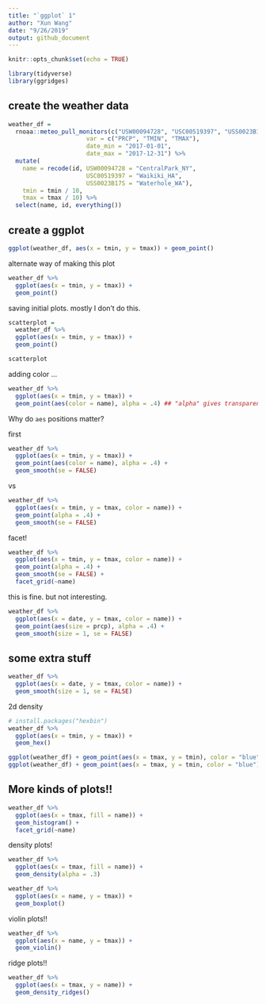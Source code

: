 ```yaml
---
title: "`ggplot` 1"
author: "Xun Wang"
date: "9/26/2019"
output: github_document
---
```


```r
knitr::opts_chunk$set(echo = TRUE)

library(tidyverse)
library(ggridges)
```

## create the weather data

```r
weather_df = 
  rnoaa::meteo_pull_monitors(c("USW00094728", "USC00519397", "USS0023B17S"),
                      var = c("PRCP", "TMIN", "TMAX"), 
                      date_min = "2017-01-01",
                      date_max = "2017-12-31") %>%
  mutate(
    name = recode(id, USW00094728 = "CentralPark_NY", 
                      USC00519397 = "Waikiki_HA",
                      USS0023B17S = "Waterhole_WA"),
    tmin = tmin / 10,
    tmax = tmax / 10) %>%
  select(name, id, everything())
```

## create a ggplot

```r
ggplot(weather_df, aes(x = tmin, y = tmax)) + geom_point()
```

alternate way of making this plot

```r
weather_df %>% 
  ggplot(aes(x = tmin, y = tmax)) +
  geom_point()
```

saving initial plots. mostly I don't do this.

```r
scatterplot = 
  weather_df %>% 
  ggplot(aes(x = tmin, y = tmax)) +
  geom_point()

scatterplot
```

adding color ...

```r
weather_df %>% 
  ggplot(aes(x = tmin, y = tmax)) +
  geom_point(aes(color = name), alpha = .4) ## "alpha" gives transparency from 0-1. 0 is completely transparent
```

Why do `aes` positions matter?

first
```r
weather_df %>% 
  ggplot(aes(x = tmin, y = tmax)) +
  geom_point(aes(color = name), alpha = .4) +
  geom_smooth(se = FALSE)
```

vs

```r
weather_df %>% 
  ggplot(aes(x = tmin, y = tmax, color = name)) +
  geom_point(alpha = .4) +
  geom_smooth(se = FALSE)
```

facet!

```r
weather_df %>% 
  ggplot(aes(x = tmin, y = tmax, color = name)) +
  geom_point(alpha = .4) +
  geom_smooth(se = FALSE) +
  facet_grid(~name)
```

this is fine. but not interesting.

```r
weather_df %>% 
  ggplot(aes(x = date, y = tmax, color = name)) +
  geom_point(aes(size = prcp), alpha = .4) +
  geom_smooth(size = 1, se = FALSE)
```

## some extra stuff

```r
weather_df %>% 
  ggplot(aes(x = date, y = tmax, color = name)) +
  geom_smooth(size = 1, se = FALSE)
```

2d density

```r
# install.packages("hexbin")
weather_df %>% 
  ggplot(aes(x = tmin, y = tmax)) +
  geom_hex()
```

```r
ggplot(weather_df) + geom_point(aes(x = tmax, y = tmin), color = "blue")
ggplot(weather_df) + geom_point(aes(x = tmax, y = tmin, color = "blue"))
```

## More kinds of plots!!

```r
weather_df %>% 
  ggplot(aes(x = tmax, fill = name)) +
  geom_histogram() +
  facet_grid(~name)
```

density plots!

```r
weather_df %>% 
  ggplot(aes(x = tmax, fill = name)) +
  geom_density(alpha = .3)
```

```r
weather_df %>% 
  ggplot(aes(x = name, y = tmax)) + 
  geom_boxplot()
```

violin plots!!
```r
weather_df %>% 
  ggplot(aes(x = name, y = tmax)) + 
  geom_violin()
```

ridge plots!!

```r
weather_df %>% 
  ggplot(aes(x = tmax, y = name)) + 
  geom_density_ridges()
```